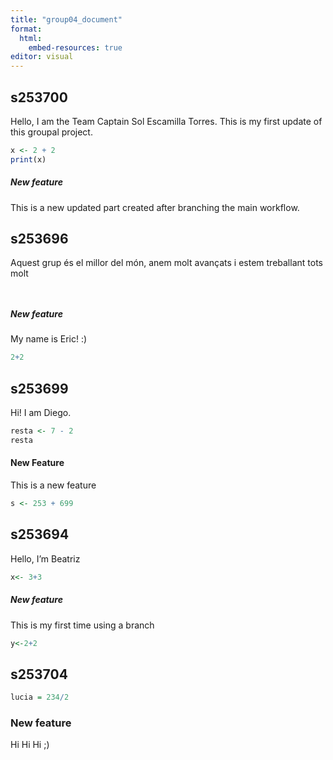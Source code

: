 ```yaml
---
title: "group04_document"
format:
  html:
    embed-resources: true
editor: visual
---
```


## s253700

Hello, I am the Team Captain Sol Escamilla Torres. This is my first update of this groupal project.

```r
x <- 2 + 2
print(x)
```

##### New feature

This is a new updated part created after branching the main workflow.

## s253696

Aquest grup és el millor del món, anem molt avançats i estem treballant tots molt

```r

```

```r

```

##### New feature

My name is Eric! :)

```r
2+2
```

## s253699

Hi! I am Diego.

```r
resta <- 7 - 2
resta
```

#### New Feature 

This is a new feature

```r
s <- 253 + 699
```

## s253694

Hello, I'm Beatriz

```r
x<- 3+3
```

##### New feature

This is my first time using a branch

```r
y<-2+2
```

## s253704

```r
lucia = 234/2
```

### New feature

Hi Hi Hi ;)
